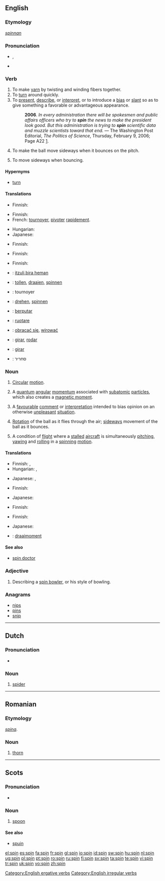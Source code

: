 {{wikipedia|dab=spin}}
==English==

===Etymology===
{{OE.}} ''[[spinnan]]''

===Pronunciation===
* {{IPA|/spɪn/}}, {{SAMPA|/spIn/}}
* {{audio|en-us-spin.ogg|Audio (US)}}
*: {{rhymes|ɪn}}

===Verb===
{{en-verb|spins|spinning|'''[[spun]]''' ''or'' '''[[span]]'''|spun}}

# To make [[yarn]] by twisting and winding fibers together.
# To [[turn]] around quickly.
# To [[present]], [[describe]], or [[interpret]], or to introduce a [[bias]] or [[slant]] so as to give something a favorable or advantageous appearance.
#: '''2006'''. ''In every administration there will be spokesmen and public affairs officers who try to '''spin''' the news to make the president look good. But this administration is trying to '''spin''' scientific data and muzzle scientists toward that end.'' &mdash; The Washington Post Editorial, ''The Politics of Science'', Thursday, February 9, 2006; Page A22 [http://www.washingtonpost.com/wp-dyn/content/article/2006/02/08/AR2006020801991.html].
# {{context|cricket|of a bowler}} To make the ball move sideways when it bounces on the pitch.
# {{context|cricket|of a ball}} To move sideways when bouncing.

====Hypernyms====
* [[turn]]

====Translations====
{{trans-top|to make yarn}}
* Finnish: {{t|fi|kehrätä}}
{{trans-mid}}
{{trans-bottom}}

{{trans-top|to turn around quickly}}
* Finnish: {{t|fi|pyöriä}}
* French: [[tournoyer]], [[pivoter]] [[rapidement]].
{{trans-mid}}
* Hungarian: {{t|hu|forog}}
* Japanese: {{t|ja|回転する|tr=kaiten suru|sc=Jpan}}
{{trans-bottom}}

{{trans-top|to present a bias}}
* Finnish: {{t|fi|kaunistella}}
{{trans-mid}}
{{trans-bottom}}

{{trans-top|to make the ball move sideways}}
* Finnish: {{t|fi|lyödä}} {{t|fi|kierre}}
{{trans-mid}}
{{trans-bottom}}

{{trans-top|to move sideways when bouncing}}
* Finnish: {{t|fi|kiertyä}}
{{trans-mid}}
{{trans-bottom}}

{{checktrans-top}}
* {{ttbc|Basque}}: [[itzuli,bira heman]]
* {{ttbc|Dutch}}: [[tollen]], [[draaien]], [[spinnen]]
* {{ttbc|French}}: tournoyer
* {{ttbc|German}}: [[drehen]], [[spinnen]]
* {{ttbc|Indonesian}}: [[putar|berputar]]
* {{ttbc|Italian}}: [[ruotare]]
{{checktrans-mid}}
* {{ttbc|Polish}}: [[obracać się]], [[wirować]]
* {{ttbc|Portuguese}}: [[girar]], [[rodar]]
* {{ttbc|Spanish}}: [[girar]]
* {{ttbc|Hebrew}}: סחריר
{{checktrans-bottom}}

===Noun===
{{en-noun}}

# [[circular|Circular]] [[motion]].
# {{physics}} A [[quantum]] [[angular]] [[momentum]] associated with [[subatomic]] [[particle]]s, which also creates a [[magnetic moment]].
# A [[favourable]] [[comment]] or [[interpretation]] intended to bias opinion on an otherwise [[unpleasant]] [[situation]].
# {{cricket}} [[rotation|Rotation]] of the ball as it flies through the air; [[sideways]] movement of the ball as it bounces.
# A condition of [[flight]] where a [[stall]]ed [[aircraft]] is simultaneously [[pitching]], [[yawing]] and [[rolling]] in a [[spinning]] [[motion]].

====Translations====
{{trans-top|circular motion}}
* Finnish: {{t|fi|pyörintä}}, {{t|fi|pyörivä}} {{t|fi|liike}}
* Hungarian: {{t|hu|pörgés}}, {{t|hu|forgás}}
{{trans-mid}}
* Japanese: {{t|ja|回転|tr=kaiten|sc=Jpan}}, {{t|ja|スピン|tr=supin|sc=Jpan}}
{{trans-bottom}}

{{trans-top|physics: quantum angular momentum}}
* Finnish: {{t|fi|spin}}
{{trans-mid}}
* Japanese: {{t|ja|スピン|tr=supin|sc=Jpan}}
{{trans-bottom}}

{{trans-top|favourable comment}}
{{trans-mid}}
{{trans-bottom}}

{{trans-top|cricket: rotation of a ball}}
* Finnish: {{t|fi|kierre}}
{{trans-mid}}
{{trans-bottom}}

{{trans-top|flight condition}}
* Finnish: {{t|fi|syöksykierre}}
{{trans-mid}}
* Japanese: {{t|ja|きりもみ|tr=kaiten|sc=Jpan}}
{{trans-bottom}}

{{checktrans-top}}
* {{ttbc|Dutch}}: [[draaimoment]] {{n}}
{{checktrans-bottom}}

====See also====
* [[spin doctor]]

===Adjective===
{{en-adj|-}}

# {{cricket}} Describing a [[spin bowler]], or his style of bowling.

===Anagrams===
* [[nips]]
* [[pins]]
* [[snip]]

[[Category:English ergative verbs]]
[[Category:English irregular verbs]]

----

==Dutch==

===Pronunciation===
* {{audio|Nl-spin.ogg|audio}}

===Noun===
{{nl-noun|g=m|spinnen}}

# [[spider]]

----

==Romanian==

===Etymology===
{{L.|ro}} ''[[spina]]''.

===Noun===
{{ro-noun|gend=m|pl=spini}}

# [[thorn]]

----

==Scots==

===Pronunciation===
* {{IPA|/spɪn/}}

===Noun===
{{sco-noun}}

# {{South Scots}} [[spoon]]

====See also====
* [[spuin]]

[[el:spin]]
[[es:spin]]
[[fa:spin]]
[[fr:spin]]
[[gl:spin]]
[[io:spin]]
[[id:spin]]
[[sw:spin]]
[[hu:spin]]
[[nl:spin]]
[[ug:spin]]
[[pl:spin]]
[[pt:spin]]
[[ro:spin]]
[[ru:spin]]
[[fi:spin]]
[[sv:spin]]
[[ta:spin]]
[[te:spin]]
[[vi:spin]]
[[tr:spin]]
[[uk:spin]]
[[vo:spin]]
[[zh:spin]]
